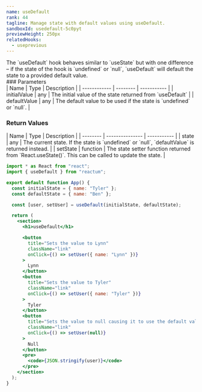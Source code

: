 ```yaml
---
name: useDefault
rank: 44
tagline: Manage state with default values using useDefault.
sandboxId: usedefault-5c0pyt
previewHeight: 250px
relatedHooks:
  - useprevious
---
```



<HookDescription name={frontmatter.name}>
  The `useDefault` hook behaves similar to `useState` but with one difference – if the state of the hook is `undefined` or `null`, `useDefault` will default the state to a provided default value.
</HookDescription>

<div class="reference">
  ### Parameters

  <div class="table-container">
  | Name         | Type     | Description |
  | ------------ | -------- | ----------- |
  | initialValue | any      | The initial value of the state returned from `useDefault` |
  | defaultValue | any      | The default value to be used if the state is `undefined` or `null`. |
  </div>

  ### Return Values

  <div class="table-container">
  | Name     | Type            | Description |
  | -------- | --------------- | ----------- |
  | state    | any             | The current state. If the state is `undefined` or `null`, `defaultValue` is returned instead. |
  | setState | function        | The state setter function returned from `React.useState()`. This can be called to update the state. |
  </div>
</div>

<CodePreview
  sandboxId={frontmatter.sandboxId}
  previewHeight={frontmatter.previewHeight}
/>

<StaticCodeContainer>

```jsx
import * as React from "react";
import { useDefault } from "reactum";

export default function App() {
  const initialState = { name: "Tyler" };
  const defaultState = { name: "Ben" };

  const [user, setUser] = useDefault(initialState, defaultState);

  return (
    <section>
      <h1>useDefault</h1>

      <button
        title="Sets the value to Lynn"
        className="link"
        onClick={() => setUser({ name: "Lynn" })}
      >
        Lynn
      </button>
      <button
        title="Sets the value to Tyler"
        className="link"
        onClick={() => setUser({ name: "Tyler" })}
      >
        Tyler
      </button>
      <button
        title="Sets the value to null causing it to use the default value"
        className="link"
        onClick={() => setUser(null)}
      >
        Null
      </button>
      <pre>
        <code>{JSON.stringify(user)}</code>
      </pre>
    </section>
  );
}

```

</StaticCodeContainer>
